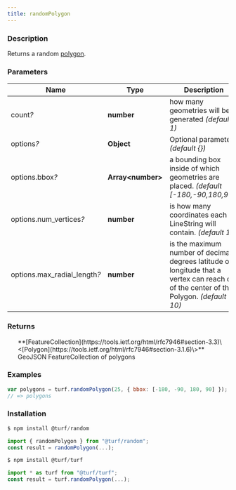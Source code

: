 ```yaml
---
title: randomPolygon
---
```



### Description

Returns a random [polygon](polygon).

### Parameters

| Name                              | Type                | Description                                                                                                                             |
| --------------------------------- | ------------------- | --------------------------------------------------------------------------------------------------------------------------------------- |
| count<i>?</i>                     | **number**          | how many geometries will be generated _(default 1)_                                                                                     |
| options<i>?</i>                   | **Object**          | Optional parameters _(default \{\})_                                                                                                    |
| options.bbox<i>?</i>              | **Array\<number\>** | a bounding box inside of which geometries are placed. _(default [-180,-90,180,90])_                                                     |
| options.num_vertices<i>?</i>      | **number**          | is how many coordinates each LineString will contain. _(default 10)_                                                                    |
| options.max_radial_length<i>?</i> | **number**          | is the maximum number of decimal degrees latitude or longitude that a vertex can reach out of the center of the Polygon. _(default 10)_ |

### Returns

<ul>
  **[FeatureCollection](https://tools.ietf.org/html/rfc7946#section-3.3)\<[Polygon](https://tools.ietf.org/html/rfc7946#section-3.1.6)\>** GeoJSON FeatureCollection of polygons

</ul>

### Examples

```javascript
var polygons = turf.randomPolygon(25, { bbox: [-180, -90, 180, 90] });
// => polygons
```

### Installation

```javascript
$ npm install @turf/random

import { randomPolygon } from "@turf/random";
const result = randomPolygon(...);
```

```javascript
$ npm install @turf/turf

import * as turf from "@turf/turf";
const result = turf.randomPolygon(...);
```
